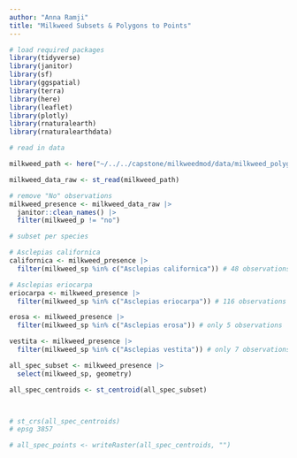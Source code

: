 ```yaml
---
author: "Anna Ramji"
title: "Milkweed Subsets & Polygons to Points"
---
```



```r
# load required packages
library(tidyverse)
library(janitor)
library(sf)
library(ggspatial)
library(terra)
library(here)
library(leaflet)
library(plotly)
library(rnaturalearth)
library(rnaturalearthdata)

# read in data

milkweed_path <- here("~/../../capstone/milkweedmod/data/milkweed_polygon_data/")

milkweed_data_raw <- st_read(milkweed_path)

```



```r
# remove "No" observations
milkweed_presence <- milkweed_data_raw |> 
  janitor::clean_names() |> 
  filter(milkweed_p != "no")

# subset per species

# Asclepias californica
californica <- milkweed_presence |> 
  filter(milkweed_sp %in% c("Asclepias californica")) # 48 observations

# Asclepias eriocarpa
eriocarpa <- milkweed_presence |> 
  filter(milkweed_sp %in% c("Asclepias eriocarpa")) # 116 observations

erosa <- milkweed_presence |> 
  filter(milkweed_sp %in% c("Asclepias erosa")) # only 5 observations

vestita <- milkweed_presence |> 
  filter(milkweed_sp %in% c("Asclepias vestita")) # only 7 observations


```


```r

all_spec_subset <- milkweed_presence |> 
  select(milkweed_sp, geometry)

all_spec_centroids <- st_centroid(all_spec_subset)



# st_crs(all_spec_centroids)
# epsg 3857

# all_spec_points <- writeRaster(all_spec_centroids, "")

```


